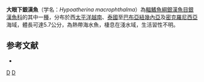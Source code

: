 {{Speciesbox 
| status = NE
| status_system = IUCN3.1
| taxon = Hypoatherina macrophthalma
| authority = [[Sasaki|Sasaki]] & [[Kimura|Kimura]], 2012
| synonyms = 
}}
'''大眼下銀漢魚'''（学名：''Hypoatherina macrophthalma''）為[[輻鰭魚綱|輻鰭魚綱]][[銀漢魚目|銀漢魚目]][[銀漢魚科|銀漢魚科]]的其中一[[種|種]]，分布於西[[太平洋|太平洋]][[越南|越南]]、[[泰國|泰國]]至[[巴布亞紐幾內亞|巴布亞紐幾內亞]]及[[密克羅尼西亞|密克羅尼西亞]]海域，體長可達5.7公分，為熱帶海水魚，棲息在淺水域，生活習性不明。

==参考文献==
*{{FishBase_species|genus=Hypoatherina|species=macrophthalma|year=2016|month=4}}

{{Taxonbar|from=Q13311491}}

[[Category:下銀漢魚屬|D]]
[[Category:2012年描述的鱼类|D]]
